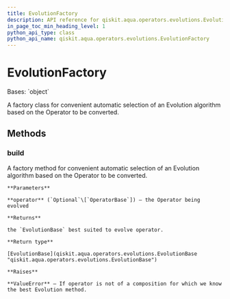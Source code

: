 ```yaml
---
title: EvolutionFactory
description: API reference for qiskit.aqua.operators.evolutions.EvolutionFactory
in_page_toc_min_heading_level: 1
python_api_type: class
python_api_name: qiskit.aqua.operators.evolutions.EvolutionFactory
---
```


# EvolutionFactory

<Class id="qiskit.aqua.operators.evolutions.EvolutionFactory" github="https://github.com/qiskit-community/qiskit-aqua/tree/stable/0.9/qiskit/aqua/operators/evolutions/evolution_factory.py" signature="EvolutionFactory">
  Bases: `object`

  A factory class for convenient automatic selection of an Evolution algorithm based on the Operator to be converted.

  ## Methods

  ### build

  <Function id="qiskit.aqua.operators.evolutions.EvolutionFactory.build" name="build" signature="static EvolutionFactory.build(operator=None)">
    A factory method for convenient automatic selection of an Evolution algorithm based on the Operator to be converted.

    **Parameters**

    **operator** (`Optional`\[`OperatorBase`]) – the Operator being evolved

    **Returns**

    the `EvolutionBase` best suited to evolve operator.

    **Return type**

    [EvolutionBase](qiskit.aqua.operators.evolutions.EvolutionBase "qiskit.aqua.operators.evolutions.EvolutionBase")

    **Raises**

    **ValueError** – If operator is not of a composition for which we know the best Evolution method.
  </Function>
</Class>

